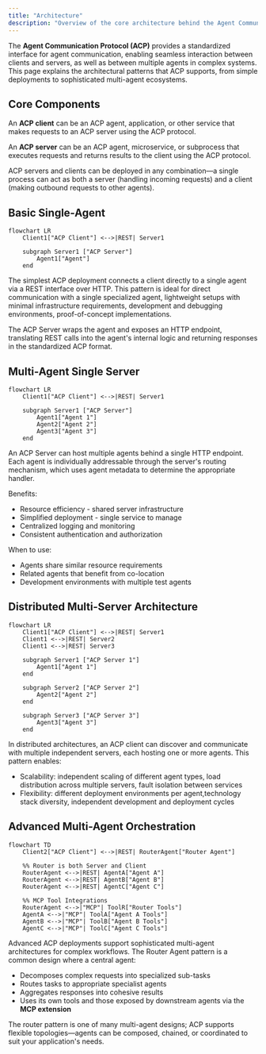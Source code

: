```yaml
---
title: "Architecture"
description: "Overview of the core architecture behind the Agent Communication Protocol"
---
```


The **Agent Communication Protocol (ACP)** provides a standardized interface for agent communication, enabling seamless interaction between clients and servers, as well as between multiple agents in complex systems. This page explains the architectural patterns that ACP supports, from simple deployments to sophisticated multi-agent ecosystems.

## Core Components

An **ACP client** can be an ACP agent, application, or other service that makes requests to an ACP server using the ACP protocol.

An **ACP server** can be an ACP agent, microservice, or subprocess that executes requests and returns results to the client using the ACP protocol.

<Note>
ACP servers and clients can be deployed in any combination—a single process can act as both a server (handling incoming requests) and a client (making outbound requests to other agents).
</Note>

## Basic Single-Agent

```mermaid
flowchart LR
    Client1["ACP Client"] <-->|REST| Server1
    
    subgraph Server1 ["ACP Server"]
        Agent1["Agent"]
    end
```

The simplest ACP deployment connects a client directly to a single agent via a REST interface over HTTP. This pattern is ideal for direct communication with a single specialized agent, lightweight setups with minimal infrastructure requirements, development and debugging environments, proof-of-concept implementations.

The ACP Server wraps the agent and exposes an HTTP endpoint, translating REST calls into the agent's internal logic and returning responses in the standardized ACP format.

## Multi-Agent Single Server

```mermaid
flowchart LR
    Client1["ACP Client"] <-->|REST| Server1
    
    subgraph Server1 ["ACP Server"]
        Agent1["Agent 1"]
        Agent2["Agent 2"]
        Agent3["Agent 3"]
    end
```

An ACP Server can host multiple agents behind a single HTTP endpoint. Each agent is individually addressable through the server's routing mechanism, which uses agent metadata to determine the appropriate handler.

Benefits:
- Resource efficiency - shared server infrastructure
- Simplified deployment - single service to manage
- Centralized logging and monitoring
- Consistent authentication and authorization

When to use:
- Agents share similar resource requirements
- Related agents that benefit from co-location
- Development environments with multiple test agents

## Distributed Multi-Server Architecture
```mermaid
flowchart LR
    Client1["ACP Client"] <-->|REST| Server1
    Client1 <-->|REST| Server2
    Client1 <-->|REST| Server3
    
    subgraph Server1 ["ACP Server 1"]
        Agent1["Agent 1"]
    end
    
    subgraph Server2 ["ACP Server 2"]
        Agent2["Agent 2"]
    end
    
    subgraph Server3 ["ACP Server 3"]
        Agent3["Agent 3"]
    end
```
In distributed architectures, an ACP client can discover and communicate with multiple independent servers, each hosting one or more agents. This pattern enables:
- Scalability: independent scaling of different agent types, load distribution across multiple servers, fault isolation between services
- Flexibility: different deployment environments per agent,technology stack diversity, independent development and deployment cycles

## Advanced Multi-Agent Orchestration

```mermaid
flowchart TD
    Client2["ACP Client"] <-->|REST| RouterAgent["Router Agent"]
    
    %% Router is both Server and Client
    RouterAgent <-->|REST| AgentA["Agent A"]
    RouterAgent <-->|REST| AgentB["Agent B"]
    RouterAgent <-->|REST| AgentC["Agent C"]
    
    %% MCP Tool Integrations
    RouterAgent <-->|"MCP"| ToolR["Router Tools"]
    AgentA <-->|"MCP"| ToolA["Agent A Tools"]
    AgentB <-->|"MCP"| ToolB["Agent B Tools"]
    AgentC <-->|"MCP"| ToolC["Agent C Tools"]
```
Advanced ACP deployments support sophisticated multi-agent architectures for complex workflows. The Router Agent pattern is a common design where a central agent:

- Decomposes complex requests into specialized sub-tasks
- Routes tasks to appropriate specialist agents
- Aggregates responses into cohesive results
- Uses its own tools and those exposed by downstream agents via the **MCP extension**

<Note> 
The router pattern is one of many multi-agent designs; ACP supports flexible topologies—agents can be composed, chained, or coordinated to suit your application's needs.
</Note>